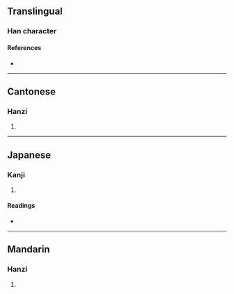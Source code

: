 {{character info/new}}
==Translingual==

===Han character===
{{Han char|rn=72|rad=日|as=10|sn=14|four=|canj=ABOU|ids=⿰日䍃}}

====References====
* {{Han ref|kx=0498.320|dkj=14078|dj=0867.100|hdz=21530.150|uh=669A|ud=26266}}

----

==Cantonese==

===Hanzi===
{{yue-hanzi|jyut=[[jiu4]]|y=yiu4}}

# {{rfdef|yue|sort=日10}}

----

==Japanese==

===Kanji===
{{ja-kanji|grade=|rs=日10}}

# {{rfdef|ja|sort=日10}}

====Readings====
* {{ja-readings|on=[[よう]] (yō)|kun=[[ひのひかり]] (hinohikari), [[あきらか]] (akiraka)}}

----

==Mandarin==

===Hanzi===
{{cmn-hanzi|pin=[[yáo]] ([[yao2]])|wg=yao<sup>2</sup>}}

# {{rfdef|cmn|sort=日10}}